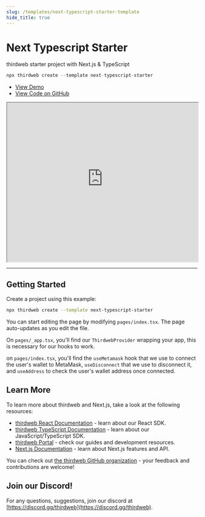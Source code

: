 ```yaml
---
slug: /templates/next-typescript-starter-template
hide_title: true
---
```


# Next Typescript Starter

thirdweb starter project with Next.js & TypeScript

```jsx
npx thirdweb create --template next-typescript-starter
```

<ul>
  <li>
    <a href="https://next-typescript-starter.thirdweb-example.com">View Demo</a>
  </li>
  <li>
    <a href="https://github.com/thirdweb-example/next-typescript-starter">
      View Code on GitHub
    </a>
  </li>
</ul>

<iframe
  src="https://next-typescript-starter.thirdweb-example.com"
  title="next-typescript-starter"
  width="100%"
  height="420px"
  scrolling="yes"
  style={{
    marginBottom: 32,
    borderRadius: 16,
    border: "1px solid rgba(255,255,255,0.2)",
  }}
></iframe>

---

## Getting Started

Create a project using this example:

```bash
npx thirdweb create --template next-typescript-starter
```

You can start editing the page by modifying `pages/index.tsx`. The page auto-updates as you edit the file.

On `pages/_app.tsx`, you'll find our `ThirdwebProvider` wrapping your app, this is necessary for our hooks to work.

on `pages/index.tsx`, you'll find the `useMetamask` hook that we use to connect the user's wallet to MetaMask, `useDisconnect` that we use to disconnect it, and `useAddress` to check the user's wallet address once connected.

## Learn More

To learn more about thirdweb and Next.js, take a look at the following resources:

- [thirdweb React Documentation](https://docs.thirdweb.com/react) - learn about our React SDK.
- [thirdweb TypeScript Documentation](https://docs.thirdweb.com/typescript) - learn about our JavaScript/TypeScript SDK.
- [thirdweb Portal](https://docs.thirdweb.com) - check our guides and development resources.
- [Next.js Documentation](https://nextjs.org/docs) - learn about Next.js features and API.

You can check out [the thirdweb GitHub organization](https://github.com/thirdweb-dev) - your feedback and contributions are welcome!

## Join our Discord!

For any questions, suggestions, join our discord at [https://discord.gg/thirdweb](https://discord.gg/thirdweb).

